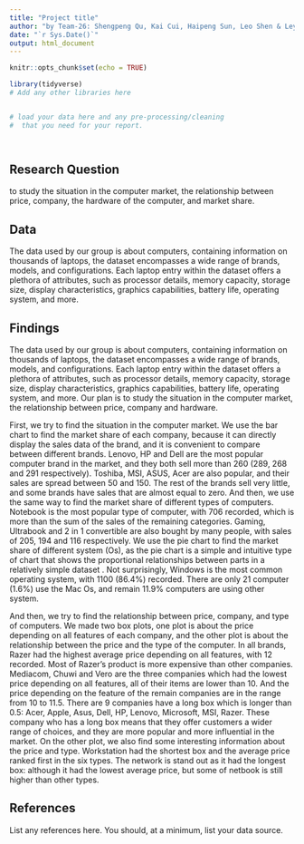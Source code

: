 ```yaml
---
title: "Project title"
author: "by Team-26: Shengpeng Qu, Kai Cui, Haipeng Sun, Leo Shen & Leyuan Wen"
date: "`r Sys.Date()`"
output: html_document
---
```


```r
knitr::opts_chunk$set(echo = TRUE)
```


```r
library(tidyverse)
# Add any other libraries here



```


```r
# load your data here and any pre-processing/cleaning 
#  that you need for your report.




```


## Research Question

to study the situation in the computer market, the relationship between price, company, the hardware of the computer, and market share.




## Data

The data used by our group is about computers, containing information on thousands of laptops, the dataset encompasses a wide range of brands, models, and configurations. Each laptop entry within the dataset offers a plethora of attributes, such as processor details, memory capacity, storage size, display characteristics, graphics capabilities, battery life, operating system, and more.




## Findings

The data used by our group is about computers, containing information on thousands of laptops, the dataset encompasses a wide range of brands, models, and configurations. Each laptop entry within the dataset offers a plethora of attributes, such as processor details, memory capacity, storage size, display characteristics, graphics capabilities, battery life, operating system, and more. Our plan is to study the situation in the computer market, the relationship between price, company and hardware.

First, we try to find the situation in the computer market. We use the bar chart to find the market share of each company, because it can directly display the sales data of the brand, and it is convenient to compare between different brands. Lenovo, HP and Dell are the most popular computer brand in the market, and they both sell more than 260 (289, 268 and 291 respectively). Toshiba, MSI, ASUS, Acer are also popular, and their sales are spread between 50 and 150. The rest of the brands sell very little, and some brands have sales that are almost equal to zero. And then, we use the same way to find the market share of different types of computers. Notebook is the most popular type of computer, with 706 recorded, which is more than the sum of the sales of the remaining categories. Gaming, Ultrabook and 2 in 1 convertible are also bought by many people, with sales of 205, 194 and 116 respectively. We use the pie chart to find the market share of different system (Os), as the pie chart is a simple and intuitive type of chart that shows the proportional relationships between parts in a relatively simple dataset . Not surprisingly, Windows is the most common operating system, with 1100 (86.4%) recorded. There are only 21 computer (1.6%) use the Mac Os, and remain 11.9% computers are using other system.


And then, we try to find the relationship between price, company, and type of computers. We made two box plots, one plot is about the price depending on all features of each company, and the other plot is about the relationship between the price and the type of the computer. In all brands, Razer had the highest average price depending on all features, with 12 recorded. Most of Razer’s product is more expensive than other companies. Mediacom, Chuwi and Vero are the three companies which had the lowest price depending on all features, all of their items are lower than 10. And the price depending on the feature of the remain companies are in the range from 10 to 11.5. There are 9 companies have a long box which is longer than 0.5: Acer, Apple, Asus, Dell, HP, Lenovo, Microsoft, MSI, Razer. These company who has a long box means that they offer customers a wider range of choices, and they are more popular and more influential in the market. On the other plot, we also find some interesting information about the price and type. Workstation had the shortest box and the average price ranked first in the six types. The network is stand out as it had the longest box: although it had the lowest average price, but some of netbook is still higher than other types.








## References

List any references here. You should, at a minimum, list your data source.


